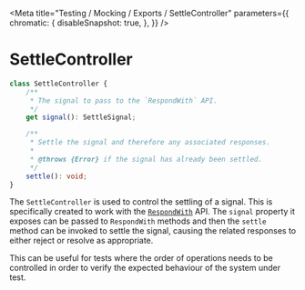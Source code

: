 
<Meta
  title="Testing / Mocking / Exports / SettleController"
  parameters={{
        chromatic: {
            disableSnapshot: true,
        },
    }}
/>

# SettleController

```ts
class SettleController {
    /**
     * The signal to pass to the `RespondWith` API.
     */
    get signal(): SettleSignal;

    /**
     * Settle the signal and therefore any associated responses.
     *
     * @throws {Error} if the signal has already been settled.
     */
    settle(): void;
}
```

The `SettleController` is used to control the settling of a signal. This is specifically created to work with the [`RespondWith`](/docs/testing-mocking-exports-respondwith--page) API. The `signal` property it exposes can be passed to `RespondWith` methods and then the `settle` method can be invoked to settle the signal, causing the related responses to either reject or resolve as appropriate.

This can be useful for tests where the order of operations needs to be controlled in order to verify the expected behaviour of the system under test.
